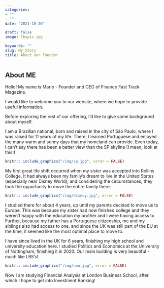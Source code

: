 ---
categories:
- ""
- ""
date: "2021-10-20"

draft: false
image: lbspic.jpg

keywords: ""
slug: My_Story
title: About our Founder
---

## About ME
Hello! My name is Mario - Founder and CEO of Finance Fast Track Magazine.

I would like to welcome you to our website, where we hope to provide useful information. 

Before exploring the rest of our offering, I'd like to give some background about myself.

I am a Brazilian national, born and raised in the city of São Paulo, where I was raised for 11 years of my life. There, I learned Portuguese and enjoyed the many warm and sunny days that my homeland can provide. Even today, I can't say there has been a better view than the SP skyline (I mean, look at this!)

```{r, SP_Pic}

knitr:: include_graphics("/img/sp.jpg", error = FALSE)
```
My first great life shift occurred when my sister was accepted into Rollins College. It had always been my family's dream to live in the United States (especially near Disney World), and considering the circumstances, they took the opportunity to move the entire family there.

```{r, Disney_World_Pic}

knitr:: include_graphics("/img/disney.jpg", error = FALSE)
```
I studied there for about 4 years, up until my parents decided to move us to Europe. This was because my sister had now finished college and they weren't happy with the education my brother and I were having access to. Further, because my father has a Portuguese citizenship, me and my siblings also had access to one, and since the UK was still part of the EU at the time, it seemed like the most optimal place to move to.

I have since lived in the UK for 6 years, finishing my high school and university education here. I studied Politics and Economics at the University of Nottingham, finishing it in 2020. Our main building is very beautiful - much like LBS's!

```{r, Trent_Building_View}

knitr:: include_graphics("/img/uon.jpg", error = FALSE)

```
Now I am studying Financial Analysis at London Business School, after which I hope to get into Investment Banking!
